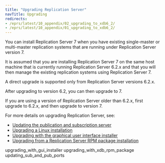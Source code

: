```yaml
---
title: "Upgrading Replication Server"
navTitle: Upgrading
redirects:
- /eprs/latest/10_appendix/02_upgrading_to_xdb6_2/
- /eprs/latest/10_appendix/01_upgrading_to_xdb6_2/
---
```


<div id="upgrading_to_xdb6_2" class="registered_link"></div>

You can install Replication Server 7 when you have existing single-master or multi-master replication systems that are running under Replication Server version 7.

It is assumed that you are installing Replication Server 7 on the same host machine that is currently running Replication Server 6.2.x and that you will then manage the existing replication systems using Replication Server 7.

A direct upgrade is supported only from Replication Server versions 6.2.x.

After upgrading to version 6.2, you can then upgrade to 7.

If you are using a version of Replication Server older than 6.2.x, first upgrade to 6.2.x, and then upgrade to version 7.

For more details on upgrading Replication Server, see:

- [Updating the publication and subscription server](updating_sub_and_pub_ports)
- [Upgrading a Linux installation](upgrading_linux)
- [Upgrading with the graphical user interface installer](upgrading_with_gui_installer)
- [Upgrading from a Replication Server RPM package installation](upgrading_with_xdb_rpm_package)

<div class="toctree" maxdepth="3">

upgrading_with_gui_installer upgrading_with_xdb_rpm_package updating_sub_and_pub_ports

</div>
